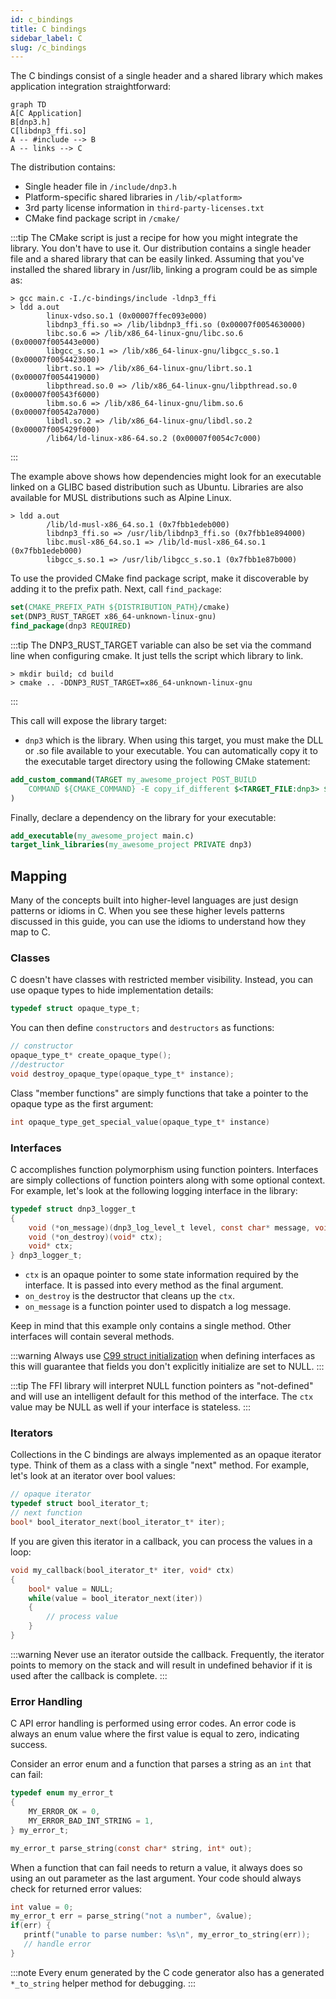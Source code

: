 ```yaml
---
id: c_bindings
title: C bindings
sidebar_label: C
slug: /c_bindings
---
```



The C bindings consist of a single header and a shared library which makes application integration straightforward:

```mermaid
graph TD
A[C Application]
B[dnp3.h]
C[libdnp3_ffi.so]
A -- #include --> B
A -- links --> C
```

The distribution contains:

* Single header file in `/include/dnp3.h`
* Platform-specific shared libraries in `/lib/<platform>`
* 3rd party license information in `third-party-licenses.txt`
* CMake find package script in `/cmake/`

:::tip
The CMake script is just a recipe for how you might integrate the library. You don't have to use it. Our distribution contains a single header file
and a shared library that can be easily linked. Assuming that you've installed the shared library in /usr/lib, linking a program could be as simple
as:

```
> gcc main.c -I./c-bindings/include -ldnp3_ffi
> ldd a.out
        linux-vdso.so.1 (0x00007ffec093e000)
        libdnp3_ffi.so => /lib/libdnp3_ffi.so (0x00007f0054630000)
        libc.so.6 => /lib/x86_64-linux-gnu/libc.so.6 (0x00007f005443e000)
        libgcc_s.so.1 => /lib/x86_64-linux-gnu/libgcc_s.so.1 (0x00007f0054423000)
        librt.so.1 => /lib/x86_64-linux-gnu/librt.so.1 (0x00007f0054419000)
        libpthread.so.0 => /lib/x86_64-linux-gnu/libpthread.so.0 (0x00007f00543f6000)
        libm.so.6 => /lib/x86_64-linux-gnu/libm.so.6 (0x00007f00542a7000)
        libdl.so.2 => /lib/x86_64-linux-gnu/libdl.so.2 (0x00007f005429f000)
        /lib64/ld-linux-x86-64.so.2 (0x00007f0054c7c000)
```
:::

The example above shows how dependencies might look for an executable linked on a GLIBC based distribution such as Ubuntu. Libraries are also available for MUSL
distributions such as Alpine Linux.

```
> ldd a.out
        /lib/ld-musl-x86_64.so.1 (0x7fbb1edeb000)
        libdnp3_ffi.so => /usr/lib/libdnp3_ffi.so (0x7fbb1e894000)
        libc.musl-x86_64.so.1 => /lib/ld-musl-x86_64.so.1 (0x7fbb1edeb000)
        libgcc_s.so.1 => /usr/lib/libgcc_s.so.1 (0x7fbb1e87b000)
```


To use the provided CMake find package script, make it discoverable by adding it to the prefix path. Next, call `find_package`:

```cmake
set(CMAKE_PREFIX_PATH ${DISTRIBUTION_PATH}/cmake)
set(DNP3_RUST_TARGET x86_64-unknown-linux-gnu)
find_package(dnp3 REQUIRED)
```

:::tip
The DNP3_RUST_TARGET variable can also be set via the command line when configuring cmake. It just tells the script which library to link.

```
> mkdir build; cd build
> cmake .. -DDNP3_RUST_TARGET=x86_64-unknown-linux-gnu
```
:::

This call will expose the library target:

- `dnp3` which is the library. When using this target, you must make the DLL or .so file available to your executable. You can automatically copy it to the executable target directory using the following CMake
  statement:

```cmake
add_custom_command(TARGET my_awesome_project POST_BUILD 
    COMMAND ${CMAKE_COMMAND} -E copy_if_different $<TARGET_FILE:dnp3> $<TARGET_FILE_DIR:my_awesome_project>
)
```

Finally, declare a dependency on the library for your executable:

```cmake
add_executable(my_awesome_project main.c)
target_link_libraries(my_awesome_project PRIVATE dnp3)
```

## Mapping

Many of the concepts built into higher-level languages are just design patterns or idioms in C. When you see these higher levels patterns discussed in this guide, you can use the idioms to understand how they map to C.

### Classes

C doesn't have classes with restricted member visibility. Instead, you can use opaque types to hide implementation details:

```c
typedef struct opaque_type_t;
```

You can then define `constructors` and `destructors` as functions:

```c
// constructor
opaque_type_t* create_opaque_type();
//destructor
void destroy_opaque_type(opaque_type_t* instance);
```

Class "member functions" are simply functions that take a pointer to the opaque type as the first argument:

```c
int opaque_type_get_special_value(opaque_type_t* instance)
```

### Interfaces

C accomplishes function polymorphism using function pointers. Interfaces are simply collections of function pointers
along with some optional context. For example, let's look at the following logging interface in the library:

```c
typedef struct dnp3_logger_t
{
    void (*on_message)(dnp3_log_level_t level, const char* message, void* ctx);
    void (*on_destroy)(void* ctx);
    void* ctx;
} dnp3_logger_t;
```

* `ctx` is an opaque pointer to some state information required by the interface. It is passed into every method as the final argument.
* `on_destroy` is the destructor that cleans up the `ctx`.
* `on_message` is a function pointer used to dispatch a log message.

Keep in mind that this example only contains a single method. Other interfaces will contain several methods.

:::warning
Always use [C99 struct initialization](https://en.cppreference.com/w/c/language/struct_initialization) when defining interfaces
as this will guarantee that fields you don't explicitly initialize are set to NULL.
:::

:::tip
The FFI library will interpret NULL function pointers as "not-defined" and will use an intelligent default for this method of
the interface. The `ctx` value may be NULL as well if your interface is stateless.
:::

### Iterators

Collections in the C bindings are always implemented as an opaque iterator type. Think of them as a class with a single "next" method. For example, let's look at an iterator over bool values:

```c
// opaque iterator
typedef struct bool_iterator_t;
// next function
bool* bool_iterator_next(bool_iterator_t* iter);
```

If you are given this iterator in a callback, you can process the values in a loop:

```c
void my_callback(bool_iterator_t* iter, void* ctx)
{
    bool* value = NULL;
    while(value = bool_iterator_next(iter))
    {
        // process value
    }
}
```

:::warning
Never use an iterator outside the callback. Frequently, the iterator points to memory on the stack and will result in undefined behavior if it is used after the callback is complete.
:::

### Error Handling

C API error handling is performed using error codes. An error code is always an enum value where the first value is equal to zero, indicating success.

Consider an error enum and a function that parses a string as an `int` that can fail:

```c
typedef enum my_error_t
{
    MY_ERROR_OK = 0,
    MY_ERROR_BAD_INT_STRING = 1,
} my_error_t;

my_error_t parse_string(const char* string, int* out);
```

When a function that can fail needs to return a value, it always does so using an out parameter as the last argument. Your code should always check for returned error values:

```c
int value = 0;
my_error_t err = parse_string("not a number", &value);
if(err) {
   printf("unable to parse number: %s\n", my_error_to_string(err));
   // handle error
}
```

:::note
Every enum generated by the C code generator also has a generated `*_to_string` helper method for debugging.
:::
